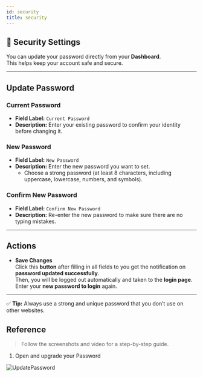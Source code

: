 ```yaml
---
id: security
title: security
---
```



## 🔐 Security Settings

You can update your password directly from your **Dashboard**.  
This helps keep your account safe and secure.

---

## Update Password

### Current Password  
- **Field Label:** `Current Password`  
- **Description:** Enter your existing password to confirm your identity before changing it.

### New Password  
- **Field Label:** `New Password`  
- **Description:** Enter the new password you want to set.  
  - Choose a strong password (at least 8 characters, including uppercase, lowercase, numbers, and symbols).

### Confirm New Password  
- **Field Label:** `Confirm New Password`  
- **Description:** Re-enter the new password to make sure there are no typing mistakes.  

---

## Actions

- **Save Changes**  
  Click this **button** after filling in all fields to you get the notification on **password updated successfully**.  
  Then, you will be logged out automatically and taken to the **login page**. Enter your **new password to login** again.

---

✅ **Tip:** Always use a strong and unique password that you don’t use on other websites.


## Reference 

>Follow the screenshots and video for a step-by-step guide.


1. Open and upgrade your Password

![UpdatePassword](/images/updatepassword.png)


